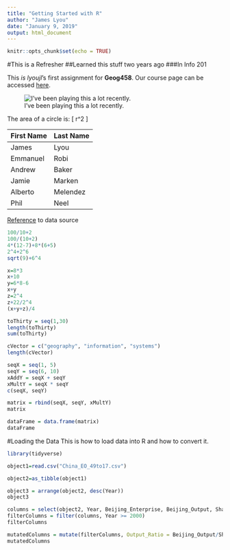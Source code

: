---
title: "Getting Started with R"
author: "James Lyou"
date: "January 9, 2019"
output: html_document
---

```{r setup, include=FALSE}
knitr::opts_chunk$set(echo = TRUE)
```

#This is a Refresher
##Learned this stuff two years ago
###In Info 201

This *is lyoujl*'s first assignment for **Geog458**. Our course page can be accessed [here](https://canvas.uw.edu/courses/1269928).

![I've been playing this a lot recently.](https://d1u5p3l4wpay3k.cloudfront.net/terraria_gamepedia/1/13/CoverLogo.png?version=b409fab52911d91eca374bdac1d647a8)

The area of a circle is: \[ \pi r^2 \]

First Name   | Last Name
------------ | -------------
James        | Lyou
Emmanuel     | Robi
Andrew       | Baker
Jamie        | Marken
Alberto      | Melendez
Phil         | Neel
[Reference](https://canvas.uw.edu/courses/1269928/users) to data source

```{r}
100/10+2
100/(10+2)
4*(12-7)+8*(6+5)
2^4+2^6
sqrt(9)+6^4

x=8*3
x+10
y=6*8-6
x+y
z=2^4
z+22/2^4
(x+y+z)/4

toThirty = seq(1,30)
length(toThirty)
sum(toThirty)

cVector = c("geography", "information", "systems")
length(cVector)

seqX = seq(1, 5)
seqY = seq(6, 10)
xAddY = seqX + seqY
xMultY = seqX * seqY
c(seqX, seqY)

matrix = rbind(seqX, seqY, xMultY)
matrix

dataFrame = data.frame(matrix)
dataFrame
```

#Loading the Data
This is how to load data into R and how to convert it.

```{r}
library(tidyverse)

object1=read.csv("China_EO_49to17.csv")

object2=as_tibble(object1)

object3 = arrange(object2, desc(Year))
object3

columns = select(object2, Year, Beijing_Enterprise, Beijing_Output, Shanghai_Enterprise, Shanghai_Output)
filterColumns = filter(columns, Year >= 2000)
filterColumns

mutatedColumns = mutate(filterColumns, Output_Ratio = Beijing_Output/Shanghai_Output)
mutatedColumns
```